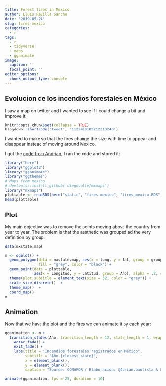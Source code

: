 ```yaml
---
title: Forest fires in Mexico
author: Lluís Revilla Sancho
date: '2019-05-24'
slug: fires-mexico
categories:
  - r
tags:
  - r
  - tidyverse
  - maps
  - gganimate
image:
  caption: ''
  focal_point: ''
editor_options: 
  chunk_output_type: console
---
```


## Evolucion de los incendios forestales en México

I saw a map on twitter and I wanted to see if I could change a bit and improve it:

```r
knitr::opts_chunk$set(collapse = TRUE)
blogdown::shortcode('tweet', '1129429109212213248')
```

I wanted to make so that the fires change the size with time to appear and disappear instead of moving around Mexico. 


I got the [code from Andrian](https://github.com/bautista-adrian/Incendios_Mx/blob/master/Incendios.R), I ran the code and stored it:
```r
library("here")
library("ggplot2")
library("gganimate")
library("ggthemes")
# Maps from mexico
# devtools::install_github('diegovalle/mxmaps')
library("mxmaps")
plottable <- readRDS(here("static", "fires-mexico", "fires_mexico.RDS"))
head(plottable)
```

## Plot

My main objective was to remove the points moving above the country from year to year.
The problem is that the aesthetic was grouped ad the very definition by group.
```r
data(mxstate.map)

m <- ggplot() + 
  geom_polygon(data = mxstate.map, aes(x = long, y = lat, group = group), 
               fill = "grey", color = "black") +
  geom_point(data = plottable, 
             aes(x = Longitud, y = Latitud, group = Año), alpha = .2, color = "red") +
  theme(plot.subtitle = element_text(size = 32, color = "grey")) +
  scale_size_discrete()  +
  theme_map()  +
  coord_map()
m
```

## Animation

Now that we have the plot and the fires we can animate it by each year:

```r
gganimation <- m +
  transition_states(Año, transition_length = 12, state_length = 1, wrap = FALSE) +
    enter_fade() + 
    exit_fade() + 
    labs(title = "Incendios forestales registrados en México",
         subtitle = "Año {closest_state}", 
         x = element_blank(),
         y = element_blank(), 
         caption = "Source: CONAFOR / Elaboracion: @4drian.bautista & @Lluís_Rev")

animate(gganimation, fps = 25, duration = 10)
```
